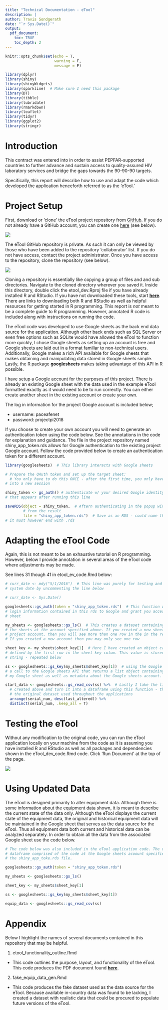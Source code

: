 ```yaml
---
title: "Technical Documentation - eTool"
description: |
author: Travis Sondgerath
date: "`r Sys.Date()`"
output:
  pdf_document:
    toc: TRUE
    toc_depth: 2
---
```


```r
knitr::opts_chunk$set(echo = T,
                      warning = F,
                      message = F)

library(dplyr)
library(shiny)
library(shinyWidgets)
library(sparkline)  # Make sure I need this package
library(DT)
library(tibble)
library(lubridate)
library(rmarkdown)
library(leaflet)
library(tidyr)
library(ggplot2)
library(stringr)

```

# Introduction

This contract was entered into in order to assist PEPFAR-supported countries to further advance and sustain access to quality-assured HIV laboratory services and bridge the gaps towards the 90-90-90 targets. 

Specifically, this report will describe how to use and adapt the code which developed the application henceforth referred to as the 'eTool.'

# Project Setup

First, download or 'clone' the eTool project repository from [GitHub](https://github.com/about). If you do not already have a GitHub account, you can create one [here](https://github.com/) (see below). 

![](screen grabs/github sign in.jpg)

The eTool GitHub repository is private. As such it can only be viewed by those who have been added to the repository 'collaborator' list. If you do not have access, contact the project administrator. Once you have access to the repository, clone the repository (see below). 

![](screen grabs/clone github repo.jpg)

Cloning a repository is essentially like copying a group of files and and sub directories. Navigate to the cloned directory wherever you saved it. Inside this directory, double click the etool_dev.Rproj file if you have already installed R and RStudio. If you have not downloaded these tools, start **[here](https://support.rstudio.com/hc/en-us/articles/201141096-Getting-Started-with-R)**. There are links to downloading both R and RStudio as well as helpful resources for getting started in R programming. This report is *not* meant to be a complete guide to R programming. However, annotated R code is included along with instructions on running the code. 

The eTool code was developed to use Google sheets as the back end data source for the application. Although other back ends such as SQL Server or even free options such as SQLite would have allowed the eTool to function more quickly, I chose Google sheets as setting up an account is free and Google sheets are laid out in a format familiar to non-technical users. Additionally, Google makes a rich API available for Google sheets that makes obtaining and manipulating data stored in Google sheets simple. Lastly, the R package **[googlesheets](https://github.com/jennybc/googlesheets)** makes taking advantage of this API in R possible.

I have setup a Google account for the purposes of this project. There is already an existing Google sheet with the data used in the example eTool formatted exactly as it would need to be to run correctly. You can either create another sheet in the existing account or create your own. 

The log in information for the project Google account is included below;

* username: paceafenet
* password: projectpi2018

If you choose to create your own account you will need to generate an authentication token using the code below. See the annotations in the code for explanation and guidance. The file in the project repository named shiny_app_token.rds allows for Google authentication to the existing project Google account. Follow the code provided below to create an authentication token for a different account. 

```r

library(googlesheets)  # This library interacts with Google sheets

# Prepare the OAuth token and set up the target sheet:
  # You only have to do this ONCE - after the first time, you only have to load the rds file
# into a new session

shiny_token <- gs_auth() # authenticate w/ your desired Google identity in the window 
# that appears after running this line

saveRDS(object = shiny_token,  # Aftern authenticating in the popup window, create an object
        # from the result
        file = "shiny_app_token.rds")  # Save as an RDS - could name this file as anything,
# it must however end with .rds

```

# Adapting the eTool Code

Again, this is not meant to be an exhaustive tutorial on R programming. However, below I provide annotation in several areas of the eTool code where adjustments may be made.

See lines 31 though 41 in etool_ev_code.Rmd below:

```r
# curr_date <- mdy("5/1/2016")  # This line was purely for testing and can be deleted, instead use the current 
# system date by uncommenting the line below

# curr_date <- Sys.Date()

googlesheets::gs_auth(token = "shiny_app_token.rds")  # This function will pass the 
# login information contained in this rds to Google and grant you access to this Google 
# sheet

my_sheets <- googlesheets::gs_ls()  # This creates a dataset containing information on 
# the sheets at the account specified above. If you created a new sheet different than the 
# project account, then you will see more than one row in the in the resulting dataset. 
# If you created a new account then you may only see one row

sheet_key <- my_sheets$sheet_key[1]  # Here I have created an object called sheet_key 
# defined by the first row in the sheet key colum. This value is stored as a 
# string - repeated below

ss <- googlesheets::gs_key(my_sheets$sheet_key[1])  # using the Google sheet key I make 
# a call to the Google sheets API that returns a list object containing the data from 
# my Google sheet as well as metadata about the Google sheets account.

start_data <- googlesheets::gs_read_csv(ss) %>%  # Lastly I take the list object 
  # created above and turn it into a dataframe using this function - this will be 
  # the original dataset used throughout the applications
  arrange(serial_num, desc(last_altered)) %>%
  distinct(serial_num, .keep_all = T)
```

# Testing the eTool

Without any modification to the original code, you can run the eTool application locally on your machine from the code as it is assuming you have installed R and RStudio as well as all packages and dependencies shown in the eTool_dev_code.Rmd code. Click 'Run Document' at the top of the page.

![](screen grabs/run document.jpg)

# Using Updated Data

The eTool is designed primarily to alter equipment data. Although there is some information about the equipment data shown, it is meant to describe the current state of the data only. Although the eTool displays the current state of the equipment data, the original and historical equipment data will be maintained in the Google sheet that serves as the data source for the eTool. Thus all equipment data both current and historical data can be analyzed separately. In order to obtain all the data from the associated Google sheet use the code below. 

```r

# The code below was also included in the eTool application code. The object equip_data is a 
# dataframe comprised of the code at the Google sheets acoount specified in 
# the shiny_app_toke.rds file. 

googlesheets::gs_auth(token = "shiny_app_token.rds")  

my_sheets <- googlesheets::gs_ls()  

sheet_key <- my_sheets$sheet_key[1]  

ss <- googlesheets::gs_key(my_sheets$sheet_key[1])

equip_data <- googlesheets::gs_read_csv(ss)
```

# Appendix

Below I highlight the names of several documents contained in this repository that may be helpful. 

1. etool_functionality_outline.Rmd
* This code outlines the purpose, layout, and functionality of the eTool. This code produces the PDF document found **[here](https://github.com/paceafenet/etool_dev/blob/master/eTool%20Functionality%20Outline.pdf)**.

2. fake_equip_data_gen.Rmd
* This code produces the fake dataset used as the data source for the eTool. Because available in-country data was found to be lacking, I created a dataset with realistic data that could be procured to populate future versions of the eTool.









